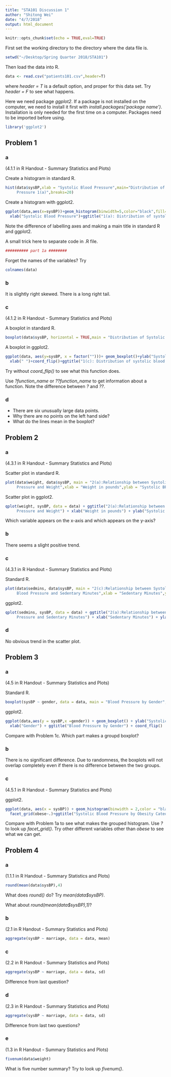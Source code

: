 ```yaml
---
title: "STA101 Discussion 1"
author: "Shitong Wei"
date: "4/7/2018"
output: html_document
---
```



```r
knitr::opts_chunk$set(echo = TRUE,eval=TRUE)
```

First set the working directory to the directory where the data file is.

```r
setwd("~/Desktop/Spring Quarter 2018/STA101")
```

Then load the data into R.

```r
data <- read.csv("patients101.csv",header=T)
```
where *header = T* is a default option, and proper for this data set. Try *header = F* to see what happens.

Here we need package *ggplot2*. If a package is not installed on the computer, we need to install it first with *install.packages('package name')*. Installation is only needed for the first time on a computer. Packages need to be imported before using. 

```r
library('ggplot2')
```

## Problem 1

### a

(4.1.1 in R Handout - Summary Statistics and Plots)

Create a histogram in standard R.

```r
hist(data$sysBP,xlab = "Systolic Blood Pressure",main="Distribution of Systolic Blood
     Pressure 1(a)",breaks=20)
```

Create a histogram with ggplot2. 

```r
ggplot(data,aes(x=sysBP))+geom_histogram(binwidth=5,color="black",fill="white")+
  xlab("Systolic Blood Pressure")+ggtitle("1(a): Distribution of systolic blood pressure")
```

Note the difference of labelling axes and making a main title in standard R and ggplot2.

A small trick here to separate code in .R file.

```r
########## part 1a ########
```

Forget the names of the variables? Try

```r
colnames(data)
```

### b

It is slightly right skewed. There is a long right tail.

### c

(4.1.2 in R Handout - Summary Statistics and Plots)

A boxplot in standard R.

```r
boxplot(data$sysBP, horizontal = TRUE,main = "Distribution of Systolic Blood Pressure 1(c)")
```

A boxplot in ggplot2.

```r
ggplot(data, aes(y=sysBP, x = factor("")))+ geom_boxplot()+ylab("Systolic Blood Pressure")+
  xlab(" ")+coord_flip()+ggtitle("1(c): Distribution of systolic blood pressure")
```

Try without *coord_flip()* to see what this function does. 

Use *?function_name* or *??function_name* to get information about a function. Note the difference between *?* and *??*.


### d
* There are six unusually large data points. 
* Why there are no points on the left hand side? 
* What do the lines mean in the boxplot?

## Problem 2

### a

(4.3.1 in R Handout - Summary Statistics and Plots)

Scatter plot in standard R.

```r
plot(data$weight, data$sysBP, main = "2(a):Relationship between Systolic Blood
     Pressure and Weight",xlab = "Weight in pounds",ylab = "Systolic BP",pch = 19)
```


Scatter plot in ggplot2.

```r
qplot(weight, sysBP, data = data) + ggtitle("2(a):Relationship between Systolic Blood
     Pressure and Weight") + xlab("Weight in pounds") + ylab("Systolic BP")
```

Which variable appears on the x-axis and which appears on the y-axis?

### b
There seems a slight positive trend.

### c

(4.3.1 in R Handout - Summary Statistics and Plots)

Standard R.

```r
plot(data$sedmins, data$sysBP, main = "2(c):Relationship between Systolic
     Blood Pressure and Sedentary Minutes",xlab = "Sedentary Minutes",ylab = "Systolic BP",pch = 19)
```

ggplot2.

```r
qplot(sedmins, sysBP, data = data) + ggtitle("2(a):Relationship between Systolic Blood
     Pressure and Sedentary Minutes") + xlab("Sedentary Minutes") + ylab("Systolic BP")
```


### d

No obvious trend in the scatter plot.

## Problem 3

### a

(4.5 in R Handout - Summary Statistics and Plots)

Standard R.

```r
boxplot(sysBP ~ gender, data = data, main = "Blood Pressure by Gender",horizontal = TRUE)
```

ggplot2.

```r
ggplot(data,aes(y = sysBP,x =gender)) + geom_boxplot() + ylab("Systolic Blood Pressure") +
  xlab("Gender") + ggtitle("Blood Pressure by Gender") + coord_flip()
```

Compare with Problem 1c. Which part makes a groupd boxplot?

### b

There is no significant difference. Due to randomness, the boxplots will not overlap completely even if there is no difference between the two groups.

### c

(4.5.1 in R Handout - Summary Statistics and Plots)

ggplot2.

```r
ggplot(data, aes(x = sysBP)) + geom_histogram(binwidth = 2,color = "black",fill = "white")+
  facet_grid(obese~.)+ggtitle("Systolic Blood Pressure by Obesity Cateogory")
```

Compare with Problem 1a to see what makes the grouped histogram. Use *?* to look up *facet_grid()*. Try other different variables other than *obese* to see what we can get.


## Problem 4

### a

(1.1.1 in R Handout - Summary Statistics and Plots)

```r
round(mean(data$sysBP),4)
```

What does *round()* do? Try *mean(data$sysBP)*.

What about *round(mean(data$sysBP),1)*?

### b

(2.1 in R Handout - Summary Statistics and Plots)

```r
aggregate(sysBP ~ marriage, data = data, mean)
```

### c

(2.2 in R Handout - Summary Statistics and Plots)

```r
aggregate(sysBP ~ marriage, data = data, sd)
```

Difference from last question?

### d

(2.3 in R Handout - Summary Statistics and Plots)

```r
aggregate(sysBP ~ marriage, data = data, sd)
```

Difference from last two questions?

### e

(1.3 in R Handout - Summary Statistics and Plots)

```r
fivenum(data$weight)
```

What is five number summary? Try to look up *fivenum()*.
